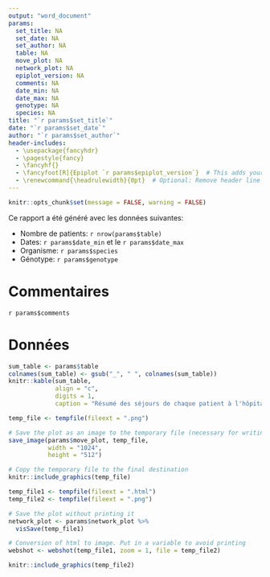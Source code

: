 ```yaml
---
output: "word_document"
params:
  set_title: NA
  set_date: NA
  set_author: NA
  table: NA
  move_plot: NA
  network_plot: NA
  epiplot_version: NA
  comments: NA
  date_min: NA
  date_max: NA
  genotype: NA
  species: NA
title: "`r params$set_title`"
date: "`r params$set_date`"
author: "`r params$set_author`"
header-includes:
  - \usepackage{fancyhdr}
  - \pagestyle{fancy}
  - \fancyhf{}
  - \fancyfoot[R]{Epiplot `r params$epiplot_version`}  # This adds your text to the right side of the header
  - \renewcommand{\headrulewidth}{0pt}  # Optional: Remove header line
---
```


```r
knitr::opts_chunk$set(message = FALSE, warning = FALSE)
```
Ce rapport a été généré avec les données suivantes:  

* Nombre de patients: `r nrow(params$table)`
* Dates: `r params$date_min` et le `r params$date_max`
* Organisme: `r params$species`
* Génotype: `r params$genotype`

# Commentaires
`r params$comments`  

# Données
```r
sum_table <- params$table
colnames(sum_table) <- gsub("_", " ", colnames(sum_table))
knitr::kable(sum_table, 
             align = "c",
             digits = 1,
             caption = "Résumé des séjours de chaque patient à l'hôpital.")
```

```r
temp_file <- tempfile(fileext = ".png")

# Save the plot as an image to the temporary file (necessary for writing on server)
save_image(params$move_plot, temp_file,
           width = "1024",
           height = "512")

# Copy the temporary file to the final destination
knitr::include_graphics(temp_file)
```

```r
temp_file1 <- tempfile(fileext = ".html")
temp_file2 <- tempfile(fileext = ".png")

# Save the plot without printing it
network_plot <- params$network_plot %>% 
  visSave(temp_file1)

# Conversion of html to image. Put in a variable to avoid printing
webshot <- webshot(temp_file1, zoom = 1, file = temp_file2)

knitr::include_graphics(temp_file2)
```